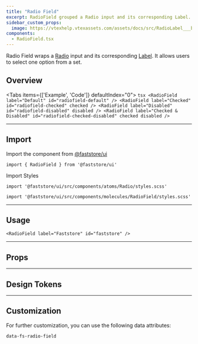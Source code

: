 ```yaml
---
title: "Radio Field"
excerpt: RadioField grouped a Radio input and its corresponding Label.
sidebar_custom_props:
  image: https://vtexhelp.vtexassets.com/assets/docs/src/RadioLabel___b3fc3b7a139796e4921349df5aaa270c.png
components:
  - RadioField.tsx
---
```


Radio Field wraps a [Radio](/docs/guides/faststore/atoms-radio) input and its corresponding [Label](/componentes/atoms/label). It allows users to select one option from a set.

## Overview

<Tabs items={['Example', 'Code']} defaultIndex="0">
  <Tab>
    <OverviewSection>
      <RadioField label="Default" id="radiofield-default" />
      <RadioField label="Checked" id="radiofield-checked" checked readOnly />
      <RadioField label="Disabled" id="radiofield-disabled" disabled />
      <RadioField
        label="Checked & Disabled"
        id="radiofield-checked-disabled"
        checked
        disabled
        readOnly
      />
    </OverviewSection>
  </Tab>
  <Tab>
    ```tsx
    <RadioField label="Default" id="radiofield-default" />
    <RadioField label="Checked" id="radiofield-checked" checked />
    <RadioField label="Disabled" id="radiofield-disabled" disabled />
    <RadioField
      label="Checked & Disabled"
      id="radiofield-checked-disabled"
      checked
      disabled
    />
    ```
  </Tab>
</Tabs>

---

## Import

Import the component from [@faststore/ui](/docs/guides/faststore/components-index)

```tsx
import { RadioField } from '@faststore/ui'
```

Import Styles

```tsx
import '@faststore/ui/src/components/atoms/Radio/styles.scss'
```

```tsx
import '@faststore/ui/src/components/molecules/RadioField/styles.scss'
```

---

## Usage

<OverviewSection>
  <RadioField label="Faststore" id="faststore" />
</OverviewSection>

```tsx
<RadioField label="Faststore" id="faststore" />
```

---

## Props

<ComponentPropsSection component="RadioField" />

---

## Design Tokens

<TokenTable>
  <TokenRow token="--fs-radio-field-gap" value="var(--fs-spacing-1)" />
</TokenTable>

---

## Customization

For further customization, you can use the following data attributes:

`data-fs-radio-field`
